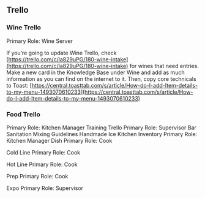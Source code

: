 
<Layout>

## Trello

### Wine Trello
Primary Role: Wine Server

If you’re going to update Wine Trello, check [https://trello.com/c/la829uPG/180-wine-intake](https://trello.com/c/la829uPG/180-wine-intake) for wines that need entries. Make a new card in the Knowledge Base under Wine and add as much information as you can find on the internet to it. Then, copy core technicals to Toast: [https://central.toasttab.com/s/article/How-do-I-add-Item-details-to-my-menu-1493070610233](https://central.toasttab.com/s/article/How-do-I-add-Item-details-to-my-menu-1493070610233)

### Food Trello
Primary Role: Kitchen Manager
Training Trello
Primary Role: Supervisor
Bar
Sanitation
Mixing Guidelines
Handmade Ice
Kitchen Inventory
Primary Role: Kitchen Manager
Dish
Primary Role: Cook

Cold Line
Primary Role: Cook

Hot Line
Primary Role: Cook

Prep
Primary Role: Cook

Expo
Primary Role: Supervisor

</Layout>